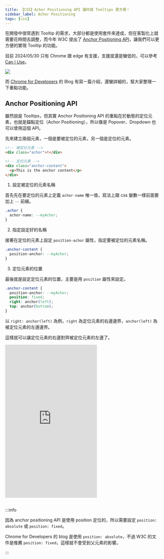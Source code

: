 ```yaml
---
title: 【CSS】Achor Positioning API 讓你寫 Tooltips 更方便！
sidebar_label: Achor Positioning
tags: [css]
---
```



在開發中很常遇到 Tooltip 的需求，大部分都是使用套件來達成，但在客製化上就需要花時間去調整，而今年 W3C 提出了 [Anchor Positioning API](https://www.w3.org/TR/css-anchor-position-1/)，讓我們可以更方便的實現 Tooltip 的功能。

目前 2024/05/30 只有 Chrome 跟 edge 有支援，支援度還是蠻低的，可以參考 [Can I Use](https://caniuse.com/?search=anchor%20position)。

<Img src={image_1} />

而 [Chrome for Developers](https://developer.chrome.com/blog/anchor-positioning-api?hl=zh-tw) 的 Blog 有寫一篇介紹，還蠻詳細的，幫大家整理一下重點功能。

## Anchor Positioning API

雖然說是 Tooltips，但其實 Anchor Positioning API 的重點在於動態的定位元素，也就是錨點定位（Achor Positioning），所以像是 Popover、Dropdown 也可以使用這個 API。

先來建立兩個元素，一個是要被定位的元素，另一個是定位的元素。

```html
<!-- 被定位元素 -->
<div class="achor">!</div>

<!-- 定位元素 -->
<div class="anchor-content">
  <p>This is the anchor content</p>
</div>
```

1. 設定被定位的元素名稱

首先先在要定位的元素上定義 `achor-name` 唯一值，寫法上跟 css 變數一樣前面要加上 `--` 前綴。

```css
.achor {
  achor-name: --myAchor;
}
```

2. 指定設定好的名稱

接著在定位的元素上設定 `position-achor` 屬性，指定要被定位的元素名稱。

```css
.anchor-content {
  position-anchor: --myAchor;
}
```

3. 定位元素的位置

最後就是設定定位元素的位置，主要是用 `position` 屬性來設定。

```css
.anchor-content {
  position-anchor: --myAchor;
  position: fixed;
  right: anchor(left);
  top: anchor(bottom);
}
```

以 `right: anchor(left)` 為例，`right` 為定位元素的右邊邊界，`anchor(left)` 為被定位元素的左邊邊界。

這樣就可以讓定位元素的右邊對齊被定位元素的左邊了。

<iframe
  height='500'
  style={{ width: "100%" }}
  title='Anchor Position'
  src='https://codepen.io/jim876633/embed/qBGRxjo?default-tab=css%2Cresult'
  frameborder='no'
  loading='lazy'
  allowtransparency='true'
  allowfullscreen='true'
></iframe>

<br />
<br />

:::info

因為 anchor positioning API 是使用 position 定位的，所以需要設定 `position: absolute` 或 `position: fixed`。

Chrome for Developers 的 blog 是使用 `position: absolute`，不過 W3C 的文件是推薦 `position: fixed`，這樣就不會受到父元素的影響。

:::
